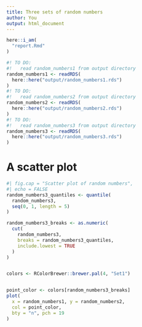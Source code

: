 ```yaml
---
title: Three sets of random numbers
author: You
output: html_document
---
```


```r
here::i_am(
  "report.Rmd"
)
```

```r
#! TO DO: 
#!   read random_numbers1 from output directory
random_numbers1 <- readRDS(
  here::here("output/random_numbers1.rds")
)
#! TO DO: 
#!   read random_numbers2 from output directory
random_numbers2 <- readRDS(
  here::here("output/random_numbers2.rds")
)
#! TO DO: 
#!   read random_numbers3 from output directory
random_numbers3 <- readRDS(
  here::here("output/random_numbers3.rds")
)
```

# A scatter plot

```r
#| fig.cap = "Scatter plot of random numbers",
#| echo = FALSE
random_numbers3_quantiles <- quantile(
  random_numbers3, 
  seq(0, 1, length = 5)
)

random_numbers3_breaks <- as.numeric(
  cut(
    random_numbers3, 
    breaks = random_numbers3_quantiles,
    include.lowest = TRUE
  )
)


colors <- RColorBrewer::brewer.pal(4, "Set1")


point_color <- colors[random_numbers3_breaks]
plot(
  x = random_numbers1, y = random_numbers2,
  col = point_color,
  bty = "n", pch = 19
)
```
